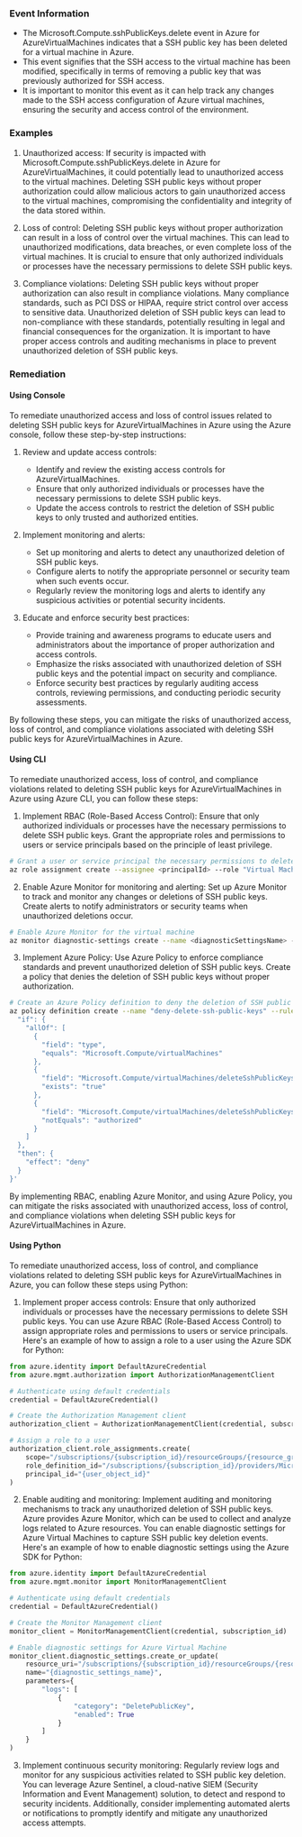 
### Event Information

- The Microsoft.Compute.sshPublicKeys.delete event in Azure for AzureVirtualMachines indicates that a SSH public key has been deleted for a virtual machine in Azure.
- This event signifies that the SSH access to the virtual machine has been modified, specifically in terms of removing a public key that was previously authorized for SSH access.
- It is important to monitor this event as it can help track any changes made to the SSH access configuration of Azure virtual machines, ensuring the security and access control of the environment.


### Examples

1. Unauthorized access: If security is impacted with Microsoft.Compute.sshPublicKeys.delete in Azure for AzureVirtualMachines, it could potentially lead to unauthorized access to the virtual machines. Deleting SSH public keys without proper authorization could allow malicious actors to gain unauthorized access to the virtual machines, compromising the confidentiality and integrity of the data stored within.

2. Loss of control: Deleting SSH public keys without proper authorization can result in a loss of control over the virtual machines. This can lead to unauthorized modifications, data breaches, or even complete loss of the virtual machines. It is crucial to ensure that only authorized individuals or processes have the necessary permissions to delete SSH public keys.

3. Compliance violations: Deleting SSH public keys without proper authorization can also result in compliance violations. Many compliance standards, such as PCI DSS or HIPAA, require strict control over access to sensitive data. Unauthorized deletion of SSH public keys can lead to non-compliance with these standards, potentially resulting in legal and financial consequences for the organization. It is important to have proper access controls and auditing mechanisms in place to prevent unauthorized deletion of SSH public keys.

### Remediation

#### Using Console

To remediate unauthorized access and loss of control issues related to deleting SSH public keys for AzureVirtualMachines in Azure using the Azure console, follow these step-by-step instructions:

1. Review and update access controls:
   - Identify and review the existing access controls for AzureVirtualMachines.
   - Ensure that only authorized individuals or processes have the necessary permissions to delete SSH public keys.
   - Update the access controls to restrict the deletion of SSH public keys to only trusted and authorized entities.

2. Implement monitoring and alerts:
   - Set up monitoring and alerts to detect any unauthorized deletion of SSH public keys.
   - Configure alerts to notify the appropriate personnel or security team when such events occur.
   - Regularly review the monitoring logs and alerts to identify any suspicious activities or potential security incidents.

3. Educate and enforce security best practices:
   - Provide training and awareness programs to educate users and administrators about the importance of proper authorization and access controls.
   - Emphasize the risks associated with unauthorized deletion of SSH public keys and the potential impact on security and compliance.
   - Enforce security best practices by regularly auditing access controls, reviewing permissions, and conducting periodic security assessments.

By following these steps, you can mitigate the risks of unauthorized access, loss of control, and compliance violations associated with deleting SSH public keys for AzureVirtualMachines in Azure.

#### Using CLI

To remediate unauthorized access, loss of control, and compliance violations related to deleting SSH public keys for AzureVirtualMachines in Azure using Azure CLI, you can follow these steps:

1. Implement RBAC (Role-Based Access Control): Ensure that only authorized individuals or processes have the necessary permissions to delete SSH public keys. Grant the appropriate roles and permissions to users or service principals based on the principle of least privilege.

```bash
# Grant a user or service principal the necessary permissions to delete SSH public keys
az role assignment create --assignee <principalId> --role "Virtual Machine Contributor" --scope /subscriptions/<subscriptionId>/resourceGroups/<resourceGroupName>/providers/Microsoft.Compute/virtualMachines/<virtualMachineName>
```

2. Enable Azure Monitor for monitoring and alerting: Set up Azure Monitor to track and monitor any changes or deletions of SSH public keys. Create alerts to notify administrators or security teams when unauthorized deletions occur.

```bash
# Enable Azure Monitor for the virtual machine
az monitor diagnostic-settings create --name <diagnosticSettingsName> --resource /subscriptions/<subscriptionId>/resourceGroups/<resourceGroupName>/providers/Microsoft.Compute/virtualMachines/<virtualMachineName> --logs '[{"category": "DeleteSSHKey", "enabled": true}]'
```

3. Implement Azure Policy: Use Azure Policy to enforce compliance standards and prevent unauthorized deletion of SSH public keys. Create a policy that denies the deletion of SSH public keys without proper authorization.

```bash
# Create an Azure Policy definition to deny the deletion of SSH public keys
az policy definition create --name "deny-delete-ssh-public-keys" --rules '{
  "if": {
    "allOf": [
      {
        "field": "type",
        "equals": "Microsoft.Compute/virtualMachines"
      },
      {
        "field": "Microsoft.Compute/virtualMachines/deleteSshPublicKeys",
        "exists": "true"
      },
      {
        "field": "Microsoft.Compute/virtualMachines/deleteSshPublicKeys",
        "notEquals": "authorized"
      }
    ]
  },
  "then": {
    "effect": "deny"
  }
}'
```

By implementing RBAC, enabling Azure Monitor, and using Azure Policy, you can mitigate the risks associated with unauthorized access, loss of control, and compliance violations when deleting SSH public keys for AzureVirtualMachines in Azure.

#### Using Python

To remediate unauthorized access, loss of control, and compliance violations related to deleting SSH public keys for AzureVirtualMachines in Azure, you can follow these steps using Python:

1. Implement proper access controls: Ensure that only authorized individuals or processes have the necessary permissions to delete SSH public keys. You can use Azure RBAC (Role-Based Access Control) to assign appropriate roles and permissions to users or service principals. Here's an example of how to assign a role to a user using the Azure SDK for Python:

```python
from azure.identity import DefaultAzureCredential
from azure.mgmt.authorization import AuthorizationManagementClient

# Authenticate using default credentials
credential = DefaultAzureCredential()

# Create the Authorization Management client
authorization_client = AuthorizationManagementClient(credential, subscription_id)

# Assign a role to a user
authorization_client.role_assignments.create(
    scope="/subscriptions/{subscription_id}/resourceGroups/{resource_group}/providers/Microsoft.Compute/virtualMachines/{vm_name}",
    role_definition_id="/subscriptions/{subscription_id}/providers/Microsoft.Authorization/roleDefinitions/{role_definition_id}",
    principal_id="{user_object_id}"
)
```

2. Enable auditing and monitoring: Implement auditing and monitoring mechanisms to track any unauthorized deletion of SSH public keys. Azure provides Azure Monitor, which can be used to collect and analyze logs related to Azure resources. You can enable diagnostic settings for Azure Virtual Machines to capture SSH public key deletion events. Here's an example of how to enable diagnostic settings using the Azure SDK for Python:

```python
from azure.identity import DefaultAzureCredential
from azure.mgmt.monitor import MonitorManagementClient

# Authenticate using default credentials
credential = DefaultAzureCredential()

# Create the Monitor Management client
monitor_client = MonitorManagementClient(credential, subscription_id)

# Enable diagnostic settings for Azure Virtual Machine
monitor_client.diagnostic_settings.create_or_update(
    resource_uri="/subscriptions/{subscription_id}/resourceGroups/{resource_group}/providers/Microsoft.Compute/virtualMachines/{vm_name}",
    name="{diagnostic_settings_name}",
    parameters={
        "logs": [
            {
                "category": "DeletePublicKey",
                "enabled": True
            }
        ]
    }
)
```

3. Implement continuous security monitoring: Regularly review logs and monitor for any suspicious activities related to SSH public key deletion. You can leverage Azure Sentinel, a cloud-native SIEM (Security Information and Event Management) solution, to detect and respond to security incidents. Additionally, consider implementing automated alerts or notifications to promptly identify and mitigate any unauthorized access attempts.

